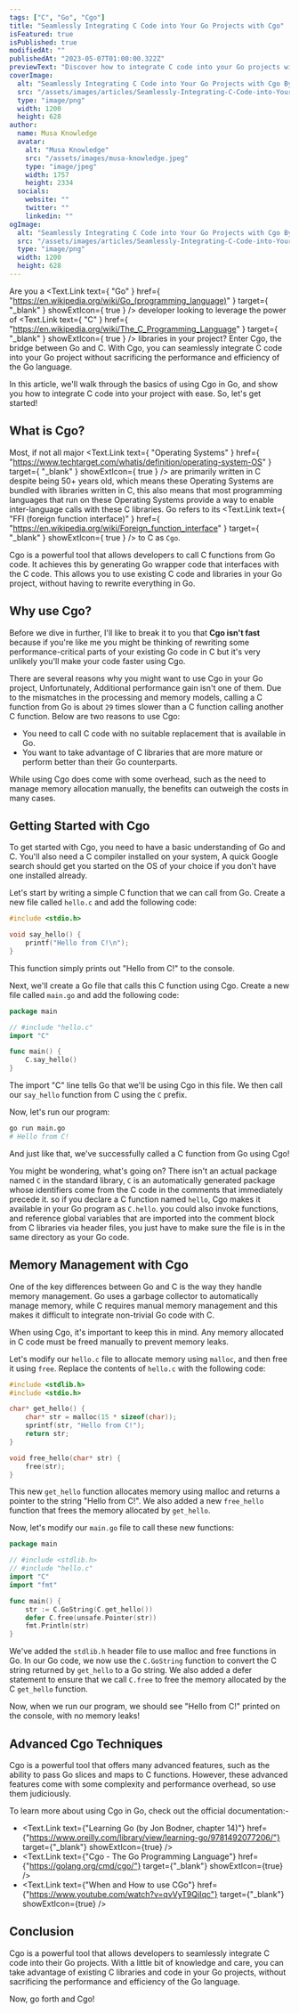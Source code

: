 ```yaml
---
tags: ["C", "Go", "Cgo"]
title: "Seamlessly Integrating C Code into Your Go Projects with Cgo"
isFeatured: true
isPublished: true
modifiedAt: ""
publishedAt: "2023-05-07T01:00:00.322Z"
previewText: "Discover how to integrate C code into your Go projects with ease using Cgo. In this article, we'll explore the basics of using Cgo to seamlessly incorporate C code into your Go programs. We'll cover the syntax and usage of Cgo, as well as some common scenarios where it can be particularly useful. By the end of this article, you'll have a solid understanding of how to properly leverage this powerful tool to extend the functionality of your Go applications with C libraries."
coverImage:
  alt: "Seamlessly Integrating C Code into Your Go Projects with Cgo By Knowledge Musa"
  src: "/assets/images/articles/Seamlessly-Integrating-C-Code-into-Your-Go-Projects-with-Cgo/cover.png"
  type: "image/png"
  width: 1200
  height: 628
author:
  name: Musa Knowledge
  avatar:
    alt: "Musa Knowledge"
    src: "/assets/images/musa-knowledge.jpeg"
    type: "image/jpeg"
    width: 1757
    height: 2334
  socials:
    website: ""
    twitter: ""
    linkedin: ""
ogImage:
  alt: "Seamlessly Integrating C Code into Your Go Projects with Cgo By Knowledge Musa"
  src: "/assets/images/articles/Seamlessly-Integrating-C-Code-into-Your-Go-Projects-with-Cgo/cover.png"
  type: "image/png"
  width: 1200
  height: 628
---
```


Are you a <Text.Link text={ "Go" } href={ "https://en.wikipedia.org/wiki/Go_(programming_language)" } target={ "\_blank" } showExtIcon={ true } /> developer looking to leverage the power of <Text.Link text={ "C" } href={ "https://en.wikipedia.org/wiki/The_C_Programming_Language" } target={ "\_blank" } showExtIcon={ true } /> libraries in your project? Enter Cgo, the bridge between Go and C. With Cgo, you can seamlessly integrate C code into your Go project without sacrificing the performance and efficiency of the Go language.

In this article, we'll walk through the basics of using Cgo in Go, and show you how to integrate C code into your project with ease. So, let's get started!

## What is Cgo?

Most, if not all major <Text.Link text={ "Operating Systems" } href={ "https://www.techtarget.com/whatis/definition/operating-system-OS" } target={ "\_blank" } showExtIcon={ true } /> are primarily written in C despite being 50+ years old, which means these Operating Systems are bundled with libraries written in C, this also means that most programming languages that run on these Operating Systems provide a way to enable inter-language calls with these C libraries. Go refers to its <Text.Link text={ "FFI (foreign function interface)" } href={ "https://en.wikipedia.org/wiki/Foreign_function_interface" } target={ "\_blank" } showExtIcon={ true } /> to C as `Cgo`.

Cgo is a powerful tool that allows developers to call C functions from Go code. It achieves this by generating Go wrapper code that interfaces with the C code. This allows you to use existing C code and libraries in your Go project, without having to rewrite everything in Go.

## Why use Cgo?

Before we dive in further, I'll like to break it to you that **Cgo isn't fast** because if you're like me you might be thinking of rewriting some performance-critical parts of your existing Go code in C but it's very unlikely you'll make your code faster using Cgo.

There are several reasons why you might want to use Cgo in your Go project, Unfortunately, Additional performance gain isn't one of them. Due to the mismatches in the processing and memory models, calling a C function from Go is about `29` times slower than a C function calling another C function. Below are two reasons to use Cgo:

- You need to call C code with no suitable replacement that is available in Go.
- You want to take advantage of C libraries that are more mature or perform better than their Go counterparts.

While using Cgo does come with some overhead, such as the need to manage memory allocation manually, the benefits can outweigh the costs in many cases.

## Getting Started with Cgo

To get started with Cgo, you need to have a basic understanding of Go and C. You'll also need a C compiler installed on your system, A quick Google search should get you started on the OS of your choice if you don't have one installed already.

Let's start by writing a simple C function that we can call from Go. Create a new file called `hello.c` and add the following code:

```c:hello.c showLineNumbers
#include <stdio.h>

void say_hello() {
    printf("Hello from C!\n");
}
```

This function simply prints out "Hello from C!" to the console.

Next, we'll create a Go file that calls this C function using Cgo. Create a new file called `main.go` and add the following code:

```go:main.go showLineNumbers
package main

// #include "hello.c"
import "C"

func main() {
    C.say_hello()
}
```

The import "C" line tells Go that we'll be using Cgo in this file. We then call our `say_hello` function from C using the `C` prefix.

Now, let's run our program:

```bash
go run main.go
# Hello from C!
```

And just like that, we've successfully called a C function from Go using Cgo!

You might be wondering, what's going on? There isn't an actual package named `C` in the standard library, `C` is an automatically generated package whose identifiers come from the C code in the comments that immediately precede it. so if you declare a C function named `hello`, Cgo makes it available in your Go program as `C.hello`. you could also invoke functions, and reference global variables that are imported into the comment block from C libraries via header files, you just have to make sure the file is in the same directory as your Go code.

## Memory Management with Cgo

One of the key differences between Go and C is the way they handle memory management. Go uses a garbage collector to automatically manage memory, while C requires manual memory management and this makes it difficult to integrate non-trivial Go code with C.

When using Cgo, it's important to keep this in mind. Any memory allocated in C code must be freed manually to prevent memory leaks.

Let's modify our `hello.c` file to allocate memory using `malloc`, and then free it using `free`. Replace the contents of `hello.c` with the following code:

```c:hello.c showLineNumbers
#include <stdlib.h>
#include <stdio.h>

char* get_hello() {
    char* str = malloc(15 * sizeof(char));
    sprintf(str, "Hello from C!");
    return str;
}

void free_hello(char* str) {
    free(str);
}
```

This new `get_hello` function allocates memory using malloc and returns a pointer to the string "Hello from C!". We also added a new `free_hello` function that frees the memory allocated by `get_hello`.

Now, let's modify our `main.go` file to call these new functions:

```go:main.go showLineNumbers
package main

// #include <stdlib.h>
// #include "hello.c"
import "C"
import "fmt"

func main() {
    str := C.GoString(C.get_hello())
    defer C.free(unsafe.Pointer(str))
    fmt.Println(str)
}
```

We've added the `stdlib.h` header file to use malloc and free functions in Go. In our Go code, we now use the `C.GoString` function to convert the C string returned by `get_hello` to a Go string. We also added a defer statement to ensure that we call `C.free` to free the memory allocated by the C `get_hello` function.

Now, when we run our program, we should see "Hello from C!" printed on the console, with no memory leaks!

## Advanced Cgo Techniques

Cgo is a powerful tool that offers many advanced features, such as the ability to pass Go slices and maps to C functions. However, these advanced features come with some complexity and performance overhead, so use them judiciously.

To learn more about using Cgo in Go, check out the official documentation:-

- <Text.Link
    text={"Learning Go (by Jon Bodner, chapter 14)"}
    href={"https://www.oreilly.com/library/view/learning-go/9781492077206/"}
    target={"_blank"}
    showExtIcon={true}
  />
- <Text.Link
    text={"Cgo - The Go Programming Language"}
    href={"https://golang.org/cmd/cgo/"}
    target={"_blank"}
    showExtIcon={true}
  />
- <Text.Link
    text={"When and How to use CGo"}
    href={"https://www.youtube.com/watch?v=qvVyT9QjIqc"}
    target={"_blank"}
    showExtIcon={true}
  />

## Conclusion

Cgo is a powerful tool that allows developers to seamlessly integrate C code into their Go projects. With a little bit of knowledge and care, you can take advantage of existing C libraries and code in your Go projects, without sacrificing the performance and efficiency of the Go language.

Now, go forth and Cgo!
